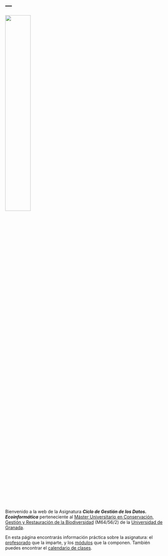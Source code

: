 ---
---


![](assets/images/logo_azul_v1.png){fig-align="center" width=40%}


Bienvenido a la web de la Asignatura ***Ciclo de Gestión de los Datos. Ecoinformática*** perteneciente al [Máster Universitario en Conservación, Gestión y Restauración de la Biodiversidad](https://www.ugr.es/estudiantes/master-doctorados/master-universitario-conservacion-gestion-restauracion-biodiversidad) (M64/56/2) de la [Universidad de Granada](https://www.ugr.es/).

En esta página encontrarás información práctica sobre la asignatura: el [profesorado](equipo/index.qmd) que la imparte, y los [módulos](modulos.qmd) que la componen. También puedes encontrar el [calendario de clases](calendario.qmd). 
